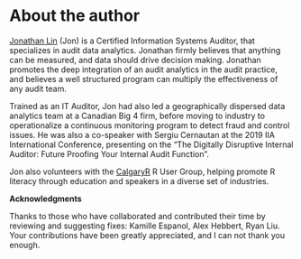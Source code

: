 # About the author {-}

[Jonathan Lin](https://www.linkedin.com/in/jonlin/)  (Jon) is a Certified Information Systems Auditor, that specializes in audit data analytics. Jonathan firmly believes that anything can be measured, and data should drive decision making. Jonathan promotes the deep integration of an audit analytics in the audit practice, and believes a well structured program can multiply the effectiveness of any audit team.

Trained as an IT Auditor, Jon had also led a geographically dispersed data analytics team at a Canadian Big 4 firm, before moving to industry to operationalize a continuous monitoring program to detect fraud and control issues. He was also a co-speaker with Sergiu Cernautan at the 2019 IIA International Conference, presenting on the "The Digitally Disruptive Internal Auditor: Future Proofing Your Internal Audit Function".

Jon also volunteers with the [CalgaryR](https://imstatsbee.github.io/calgaryr/) R User Group, helping promote R literacy through education and speakers in a diverse set of industries.

**Acknowledgments**

Thanks to those who have collaborated and contributed their time by reviewing and suggesting fixes: Kamille Espanol, Alex Hebbert, Ryan Liu. Your contributions have been greatly appreciated, and I can not thank you enough.